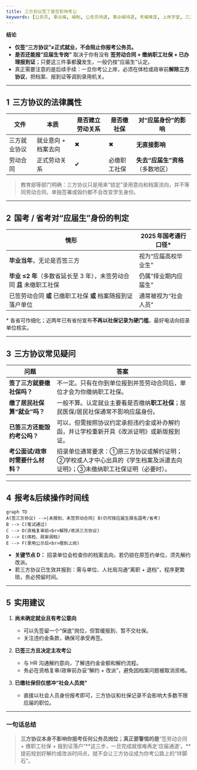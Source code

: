 ```yaml
---
title: 三方协议签了是否影响考公
keywords: [公务员, 事业编, 编制, 公务员待遇, 事业编待遇, 考编难度, 上岸学堂, 三方协议签了是否影响考公]
---
```




**结论**

* **仅签“三方协议”≠正式就业，不会阻止你报考公务员。**
* **是否还能报“应届生专岗”** 取决于你有没有 **签劳动合同 + 缴纳职工社保 + 已办理报到证**；只要这三件事都**没**发生，一般仍按“应届生”认定。
* 真正需要注意的是后续手续：一旦你考公上岸，必须在体检或政审前**解除三方协议**，把档案、报到证等调到录用机关。

---

## 1  三方协议的法律属性

| 文件     | 本质          | 是否建立劳动关系 | 是否缴社保  | 对“应届身份”的影响          |
| ------ | ----------- | -------- | ------ | ------------------- |
| 三方就业协议 | 就业意向 + 档案去向 | ✖        | ✖      | **无直接影响**           |
| 劳动合同   | 正式劳动关系      | ✔        | 必缴职工社保 | **失去“应届生”资格**（多数地区） |

> 教育部等部门明确：三方协议只是用来“锁定”录用意向和档案流向，并不等同劳动合同，单独签署或毁约都不会改变学生身份。

---

## 2  国考 / 省考对“应届生”身份的判定

| 情形                                          | 2025 年国考通行口径\* |
| ------------------------------------------- | -------------- |
| **毕业当年**，无论是否签三方                            | 视为“应届高校毕业生”    |
| **毕业 ≤2 年**（多数省延长至 3 年），未签劳动合同 **且** 未缴职工社保 | 仍属“择业期内应届生”    |
| 已签劳动合同 **或** 已缴职工社保 **或** 档案随报到证落户单位        | 通常被视为“社会人员”    |

\* 各省可作细化；近两年已有省份宣布**不再以社保记录为硬门槛**，最好电话向招录单位核实。

---

## 3  三方协议常见疑问

| 问题                  | 答案                                                             |
| ------------------- | -------------------------------------------------------------- |
| **签了三方就要缴社保吗？**     | 不一定。只有在你到单位报到并签劳动合同后，单位才会为你缴纳职工社保。                             |
| **缴了居民社保算“就业”吗？**   | 一般不算。认定就业主要看是否缴纳**职工社保**；居民医保/居民社保通常不影响应届身份。     |
| **已签三方还能毁约考公吗？**    | 可以，但需按照协议约定承担违约金或补办解约函，并让学校重新开具《改派证明》或新版报到证。                   |
| **考公面试/政审时需要什么材料？** | 招录单位通常要求：①原三方协议或解约证明；②学校或人才中心出具的《学生档案及派遣去向证明》；③未缴纳职工社保证明（必要时）。 |

---

## 4  报考&后续操作时间线

```mermaid
graph TD
A(签三方协议) -->|未报到、未签劳动合同| B(仍可按应届生报名国考/省考)
B --> C(笔试通过)
C --> D(资格复审前<br>解除/改派三方协议)
D --> E(体检、政审调档)
E --> F(录用公示后<br>报到上岗)
```

* **关键节点 D：** 招录单位会检查你的档案去向，若仍锁在原签约单位，须先解约改派。
* 若三方协议已生效并报到：需与单位、人社局沟通“离职 + 退档”，程序更繁琐，务必预留时间。

---

## 5  实用建议

1. **尚未确定就业且有考公意向**

   * 可以先签留一个“保底”岗位，但暂缓报到、暂不交社保。
   * 关注违约金条款，确保可承受再签。

2. **已签三方且决定主攻考公**

   * 与 HR 沟通解约意向，了解违约金金额和解约流程。
   * 务必在资格复审/政审前办妥“解约 + 改派”，避免因档案问题被取消资格。

3. **已缴社保但仅想冲“社会人员岗”**

   * 直接以社会人员身份报考即可，三方协议和社保记录不会影响大多数不限应届的职位。

---

### 一句话总结

> **三方协议本身不影响你报考任何公务员岗位；真正要警惕的是**“签劳动合同 + 缴职工社保 + 报到证落户”\*\*这三步，一旦完成就很难再走‘应届通道’。\*\*提前规划好解约或改派时间点，就不会让三方协议成为你考公路上的“绊脚石”。 

<FollowMe />